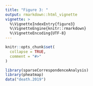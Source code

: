 ```yaml
---
title: "Figure 3: "
output: rmarkdown::html_vignette
vignette: >
  %\VignetteIndexEntry{figure3}
  %\VignetteEngine{knitr::rmarkdown}
  %\VignetteEncoding{UTF-8}
---
```


```r
knitr::opts_chunk$set(
  collapse = TRUE,
  comment = "#>"
)
```

```r
library(sparseCorrespondenceAnalysis)
library(pheatmap)
data("death.2019")
```

```r

```



